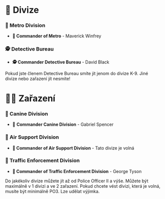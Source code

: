 
# 🔮 Divize

### 🥷 Metro Division

- **🥷 Commander of Metro** - Maverick Winfrey

### 🕵️ Detective Bureau

- **🕵️ Commander Detective Bureau** - David Black

<Callout type="info" emoji="ℹ️">
  Pokud jste členem Detective Bureau smíte jít jenom do divize K-9. Jiné divize
  nebo zařazení jít nesmíte!
</Callout>

# 🧑‍🔬 Zařazení

### 🦮 Canine Division

- 🦮 **Commander Canine Division** - Gabriel Spencer

### 🚁 Air Support Division

- **🚁 Commander of Air Support Division** - Tato divize je volná

### 🦺 Traffic Enforcement Division

- **🦺 Commander of Traffic Enforcement Division** - George Tyson

<Callout type="info" emoji="ℹ️">
  Do jakékoliv divize můžete jít až od Police Officer II a výše. Můžete být
  maximálně v 1 divizi a ve 2 zařazení. Pokud chcete vést divizi, která je
  volná, musíte být minimálně PO3. Lze udělat výjimka.
</Callout>
